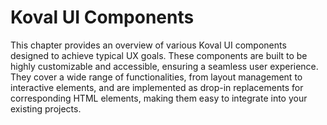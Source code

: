 
<Meta title="Components/Description" />

# Koval UI Components

This chapter provides an overview of various Koval UI components designed to achieve typical UX goals. These components are built to be highly customizable and accessible, ensuring a seamless user experience. They cover a wide range of functionalities, from layout management to interactive elements, and are implemented as drop-in replacements for corresponding HTML elements, making them easy to integrate into your existing projects.
